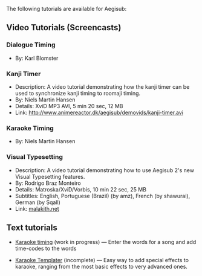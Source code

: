 The following tutorials are available for Aegisub:

== Video Tutorials (Screencasts) ==

=== Dialogue Timing ===
{{Todo|actually do this}}
* By: Karl Blomster

=== Kanji Timer ===
* Description: A video tutorial demonstrating how the kanji timer can be used to synchronize kanji timing to roomaji timing.
* By: Niels Martin Hansen
* Details: XviD MP3 AVI, 5 min 20 sec, 12 MB
* Link: http://www.animereactor.dk/aegisub/demovids/kanji-timer.avi

=== Karaoke Timing ===
{{todo|Actually do this}}
* By: Niels Martin Hansen

=== Visual Typesetting ===
* Description: A video tutorial demonstrating how to use Aegisub 2's new Visual Typesetting features.
* By: Rodrigo Braz Monteiro
* Details: Matroska/XviD/Vorbis, 10 min 22 sec, 25 MB
* Subtitles: English, Portuguese (Brazil) (by amz), French (by shawurai), German (by Sqall)
* Link: [http://www.malakith.net/amz/blah/screencast/%5bAegisub%5d_Visual_Typesetting_Tutorial_%5b8B24834E%5d.mkv malakith.net]

== Text tutorials ==

* [[Karaoke Timing Tutorial|Karaoke timing]] (work in progress) &mdash; Enter the words for a song and add time-codes to the words

* [[Karaoke Templater]] (incomplete) &mdash; Easy way to add special effects to karaoke, ranging from the most basic effects to very advanced ones.